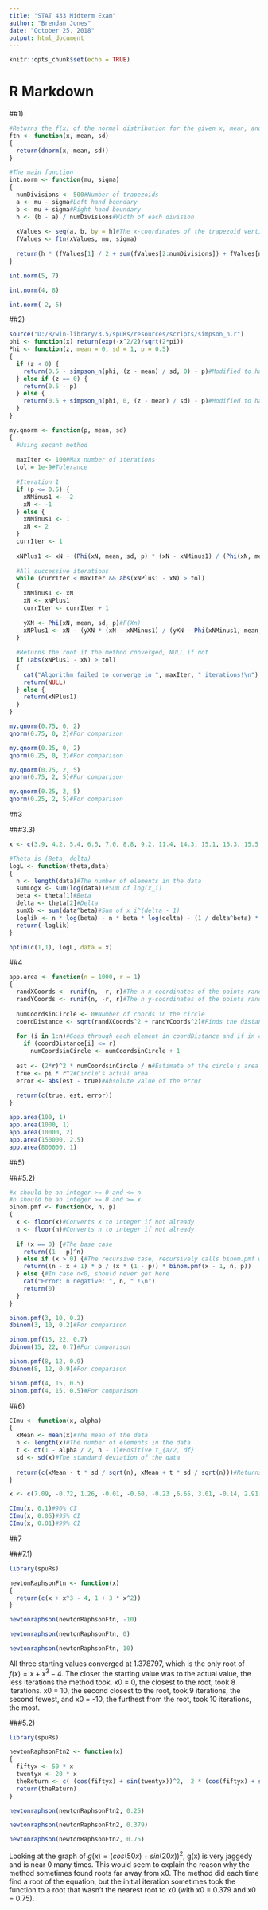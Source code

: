 ---
title: "STAT 433 Midterm Exam"
author: "Brendan Jones"
date: "October 25, 2018"
output: html_document
---

```{r setup, include=FALSE}
knitr::opts_chunk$set(echo = TRUE)
```

# R Markdown

##1)

```{r}
#Returns the f(x) of the normal distribution for the given x, mean, and standard deviation
ftn <- function(x, mean, sd)
{
  return(dnorm(x, mean, sd))
}

#The main function
int.norm <- function(mu, sigma)
{
  numDivisions <- 500#Number of trapezoids
  a <- mu - sigma#Left hand boundary
  b <- mu + sigma#Right hand boundary
  h <- (b - a) / numDivisions#Width of each division
  
  xValues <- seq(a, b, by = h)#The x-coordinates of the trapezoid vertical edges
  fValues <- ftn(xValues, mu, sigma)
  
  return(h * (fValues[1] / 2 + sum(fValues[2:numDivisions]) + fValues[numDivisions + 1] / 2))
}

int.norm(5, 7)

int.norm(4, 8)

int.norm(-2, 5)
```

##2)

```{r}
source("D:/R/win-library/3.5/spuRs/resources/scripts/simpson_n.r")
phi <- function(x) return(exp(-x^2/2)/sqrt(2*pi))
Phi <- function(z, mean = 0, sd = 1, p = 0.5)
{
  if (z < 0) {
    return(0.5 - simpson_n(phi, (z - mean) / sd, 0) - p)#Modified to have the desired probability be 0
  } else if (z == 0) {
    return(0.5 - p)
  } else {
    return(0.5 + simpson_n(phi, 0, (z - mean) / sd) - p)#Modified to have the desired probability be 0
  }
}

my.qnorm <- function(p, mean, sd)
{
  #Using secant method
  
  maxIter <- 100#Max number of iterations
  tol = 1e-9#Tolerance
  
  #Iteration 1
  if (p <= 0.5) {
    xNMinus1 <- -2
    xN <- -1
  } else {
    xNMinus1 <- 1
    xN <- 2
  }
  currIter <- 1
  
  xNPlus1 <- xN - (Phi(xN, mean, sd, p) * (xN - xNMinus1) / (Phi(xN, mean, sd, p) - Phi(xNMinus1, mean, sd, p)))
  
  #All successive iterations
  while (currIter < maxIter && abs(xNPlus1 - xN) > tol)
  {
    xNMinus1 <- xN
    xN <- xNPlus1
    currIter <- currIter + 1
    
    yXN <- Phi(xN, mean, sd, p)#F(Xn)
    xNPlus1 <- xN - (yXN * (xN - xNMinus1) / (yXN - Phi(xNMinus1, mean, sd, p)))
  }
  
  #Returns the root if the method converged, NULL if not
  if (abs(xNPlus1 - xN) > tol)
  {
    cat("Algorithm failed to converge in ", maxIter, " iterations!\n")
    return(NULL)
  } else {
    return(xNPlus1)
  }
}

my.qnorm(0.75, 0, 2)
qnorm(0.75, 0, 2)#For comparison

my.qnorm(0.25, 0, 2)
qnorm(0.25, 0, 2)#For comparison

my.qnorm(0.75, 2, 5)
qnorm(0.75, 2, 5)#For comparison

my.qnorm(0.25, 2, 5)
qnorm(0.25, 2, 5)#For comparison
```

##3

###3.3)

```{r}
x <- c(3.9, 4.2, 5.4, 6.5, 7.0, 8.8, 9.2, 11.4, 14.3, 15.1, 15.3, 15.5, 17.9, 18.0, 19.0, 19.0, 23.9, 24.8, 26.0, 34.2, 9.7, 17.2, 4.6, 16.7, 21.3, 25.2, 29.5, 4.1, 20.1, 11.3)

#Theta is (Beta, delta)
logL <- function(theta,data)
{
  n <- length(data)#The number of elements in the data
  sumLogx <- sum(log(data))#SUm of log(x_i)
  beta <- theta[1]#Beta
  delta <- theta[2]#Delta
  sumXb <- sum(data^beta)#Sum of x_i^(delta - 1)
  loglik <- n * log(beta) - n * beta * log(delta) - (1 / delta^beta) * sumXb + (beta - 1) * sumLogx  #log-likelihood function
  return(-loglik)
}

optim(c(1,1), logL, data = x)
```

##4

```{r}
app.area <- function(n = 1000, r = 1)
{
  randXCoords <- runif(n, -r, r)#The n x-coordinates of the points randomly in [-r, r]
  randYCoords <- runif(n, -r, r)#The n y-coordinates of the points randomly in [-r, r]
  
  numCoordsinCircle <- 0#Number of coords in the circle
  coordDistance <- sqrt(randXCoords^2 + randYCoords^2)#Finds the distance of each coord from the origin
  
  for (i in 1:n)#Goes through each element in coordDistance and if in circle, increments numCoordsDistance
    if (coordDistance[i] <= r)
      numCoordsinCircle <- numCoordsinCircle + 1
  
  est <- (2*r)^2 * numCoordsinCircle / n#Estimate of the circle's area
  true <- pi * r^2#Circle's actual area
  error <- abs(est - true)#Absolute value of the error
  
  return(c(true, est, error))
}

app.area(100, 1)
app.area(1000, 1)
app.area(10000, 2)
app.area(150000, 2.5)
app.area(800000, 1)
```

##5)

###5.2)

```{r}
#x should be an integer >= 0 and <= n
#n should be an integer >= 0 and >= x
binom.pmf <- function(x, n, p)
{
  x <- floor(x)#Converts x to integer if not already
  n <- floor(n)#Converts n to integer if not already
  
  if (x == 0) {#The base case
    return((1 - p)^n)
  } else if (x > 0) {#The recursive case, recursively calls binom.pmf with with (x - 1, n, p)
    return((n - x + 1) * p / (x * (1 - p)) * binom.pmf(x - 1, n, p))
  } else {#In case n<0, should never get here
    cat("Error: n negative: ", n, " !\n")
    return(0)
  }
}

binom.pmf(3, 10, 0.2)
dbinom(3, 10, 0.2)#For comparison

binom.pmf(15, 22, 0.7)
dbinom(15, 22, 0.7)#For comparison

binom.pmf(8, 12, 0.9)
dbinom(8, 12, 0.9)#For comparison

binom.pmf(4, 15, 0.5)
binom.pmf(4, 15, 0.5)#For comparison
```

##6)

```{r}
CImu <- function(x, alpha)
{
  xMean <- mean(x)#The mean of the data
  n <- length(x)#The number of elements in the data
  t <- qt(1 - alpha / 2, n - 1)#Positive t_{a/2, df}
  sd <- sd(x)#The standard deviation of the data
  
  return(c(xMean - t * sd / sqrt(n), xMean + t * sd / sqrt(n)))#Returns the 2 CIs
}

x <- c(7.09, -0.72, 1.26, -0.01, -0.60, -0.23 ,6.65, 3.01, -0.14, 2.91)

CImu(x, 0.1)#90% CI
CImu(x, 0.05)#95% CI
CImu(x, 0.01)#99% CI
```

##7

###7.1)

```{r}
library(spuRs)

newtonRaphsonFtn <- function(x)
{
  return(c(x + x^3 - 4, 1 + 3 * x^2))
}

newtonraphson(newtonRaphsonFtn, -10)

newtonraphson(newtonRaphsonFtn, 0)

newtonraphson(newtonRaphsonFtn, 10)
```

All three starting values converged at 1.378797, which is the only root of $f(x)=x+x^3-4$.
The closer the starting value was to the actual value, the less iterations the method took.
x0 = 0, the closest to the root, took 8 iterations. x0 = 10, the second closest to the root, took 9
iterations, the second fewest, and x0 = -10, the furthest from the root, took 10 iterations, the most.

###5.2)

```{r}
library(spuRs)

newtonRaphsonFtn2 <- function(x)
{
  fiftyx <- 50 * x
  twentyx <- 20 * x
  theReturn <- c( (cos(fiftyx) + sin(twentyx))^2,  2 * (cos(fiftyx) + sin(twentyx)) * (20 * cos(twentyx) - 50 * sin(fiftyx)) )
  return(theReturn)
}

newtonraphson(newtonRaphsonFtn2, 0.25)

newtonraphson(newtonRaphsonFtn2, 0.379)

newtonraphson(newtonRaphsonFtn2, 0.75)
```

Looking at the graph of $g(x)=(cos(50x)+sin(20x))^2$, g(x) is very jaggedy and is near 0 many times.
This would seem to explain the reason why the method sometimes found roots far away from x0.
The method did each time find a root of the equation, but the initial iteration sometimes took the function to a root that
wasn't the nearest root to x0 (with x0 = 0.379 and x0 = 0.75).